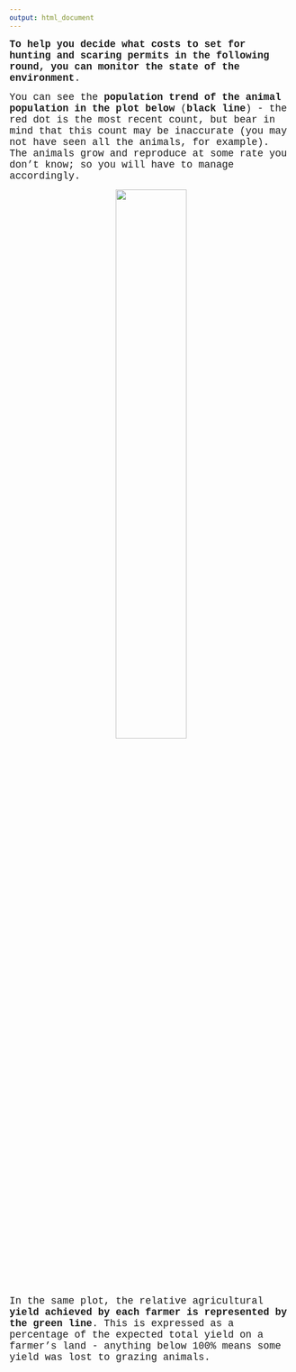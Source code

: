 ```yaml
---
output: html_document
---
```

<p>

<span style="font-family: Courier New; font-size: 1.25em">
**To help you decide what costs to set for hunting and scaring permits in the following round, you can monitor the state of the environment**.</span>

<span style="font-family: Courier New; font-size: 1.25em">You can see the <span style="font-weight:bold;">population trend of the animal population in the plot below</span> (**black line**) - the red dot is the most recent count, but bear in mind that this count may be inaccurate (you may not have seen all the animals, for example). The animals grow and reproduce at some rate you don't know; so you will have to manage accordingly. </span>

<div style="text-align: center">
<img src="trends2.jpg" width="50%">
</div>

<span style="font-family: Courier New; font-size: 1.25em">In the same plot, the relative agricultural <span style="font-weight:bold;">yield achieved by each farmer is represented by the</span> <span style="font-weight:bold;">**green line**</span>. This is expressed as a percentage of the expected total yield on a farmer's land - anything below 100% means some yield was lost to grazing animals.</span>


